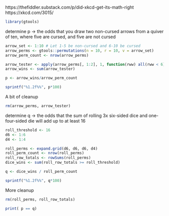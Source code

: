 https://thefiddler.substack.com/p/did-xkcd-get-its-math-right
https://xkcd.com/3015/

```r
library(gtools)
```


determine p -> the odds that you draw two non-cursed arrows from a quiver of ten, where five are cursed, and five are not cursed
```r

arrow_set <- 1:10 # Let 1-5 be non-cursed and 6-10 be cursed
arrow_perms <- gtools::permutations(n = 10, r = 10, v = arrow_set)
arrow_perm_count <- nrow(arrow_perms)

arrow_tester <- apply(arrow_perms[, 1:2], 1, function(rww) all(rww < 6))
arrow_wins <- sum(arrow_tester)

p <- arrow_wins/arrow_perm_count

sprintf("%1.2f%%", p*100)

```
A bit of cleanup
```r
rm(arrow_perms, arrow_tester)
```


determine q -> the odds that the sum of rolling 3x six-sided dice and one-four-sided die will add up to at least 16
```r

roll_threshold <- 16
d6 <- 1:6
d4 <- 1:4

roll_perms <- expand.grid(d6, d6, d6, d4)
roll_perm_count <- nrow(roll_perms)
roll_row_totals <- rowSums(roll_perms) 
dice_wins <- sum(roll_row_totals >= roll_threshold)

q <- dice_wins / roll_perm_count

sprintf("%1.2f%%", q*100)

```

More cleanup
```r
rm(roll_perms, roll_row_totals)
```


```r
print( p == q)
```



